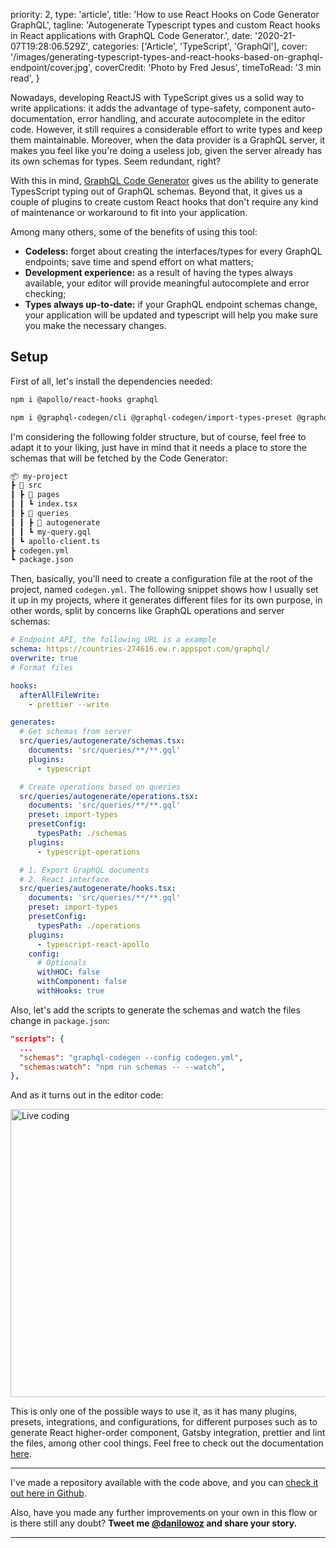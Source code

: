   priority: 2,
  type: 'article',
  title: 'How to use React Hooks on Code Generator GraphQL',
  tagline:
    'Autogenerate Typescript types and custom React hooks in React applications with GraphQL Code Generator.',
  date: '2020-21-07T19:28:06.529Z',
  categories: ['Article', 'TypeScript', 'GraphQl'],
  cover:
    '/images/generating-typescript-types-and-react-hooks-based-on-graphql-endpoint/cover.jpg',
  coverCredit: 'Photo by Fred Jesus',
  timeToRead: '3 min read',
}

Nowadays, developing ReactJS with TypeScript gives us a solid way to write applications: it adds the advantage of type-safety, component auto-documentation, error handling, and accurate autocomplete in the editor code. However, it still requires a considerable effort to write types and keep them maintainable. Moreover, when the data provider is a GraphQL server, it makes you feel like you're doing a useless job, given the server already has its own schemas for types. Seem redundant, right?

With this in mind, [GraphQL Code Generator](https://graphql-code-generator.com/) gives us the ability to generate TypesScript typing out of GraphQL schemas. Beyond that, it gives us a couple of plugins to create custom React hooks that don't require any kind of maintenance or workaround to fit into your application.

Among many others, some of the benefits of using this tool:

- **Codeless:** forget about creating the interfaces/types for every GraphQL endpoints; save time and spend effort on what matters;
- **Development experience:** as a result of having the types always available, your editor will provide meaningful autocomplete and error checking;
- **Types always up-to-date:** if your GraphQL endpoint schemas change, your application will be updated and typescript will help you make sure you make the necessary changes.

## Setup

First of all, let's install the dependencies needed:

```sh
npm i @apollo/react-hooks graphql
```

```sh
npm i @graphql-codegen/cli @graphql-codegen/import-types-preset @graphql-codegen/typescript @graphql-codegen/typescript-operations @graphql-codegen/typescript-react-apollo --save-dev
```

I'm considering the following folder structure, but of course, feel free to adapt it to your liking, just have in mind that it needs a place to store the schemas that will be fetched by the Code Generator:

```md
📦 my-project
┣ 📂 src
┃ ┣ 📂 pages
┃ ┃ ┗ index.tsx
┃ ┣ 📂 queries
┃ ┃ ┣ 📂 autogenerate
┃ ┃ ┗ my-query.gql
┃ ┗ apollo-client.ts
┣ codegen.yml
┗ package.json
```

Then, basically, you'll need to create a configuration file at the root of the project, named `codegen.yml`. The following snippet shows how I usually set it up in my projects, where it generates different files for its own purpose, in other words, split by concerns like GraphQL operations and server schemas:

```yaml
# Endpoint API, the following URL is a example
schema: https://countries-274616.ew.r.appspot.com/graphql/
overwrite: true
# Format files

hooks:
  afterAllFileWrite:
    - prettier --write

generates:
  # Get schemas from server
  src/queries/autogenerate/schemas.tsx:
    documents: 'src/queries/**/**.gql'
    plugins:
      - typescript

  # Create operations based on queries
  src/queries/autogenerate/operations.tsx:
    documents: 'src/queries/**/**.gql'
    preset: import-types
    presetConfig:
      typesPath: ./schemas
    plugins:
      - typescript-operations

  # 1. Export GraphQL documents
  # 2. React interface
  src/queries/autogenerate/hooks.tsx:
    documents: 'src/queries/**/**.gql'
    preset: import-types
    presetConfig:
      typesPath: ./operations
    plugins:
      - typescript-react-apollo
    config:
      # Optionals
      withHOC: false
      withComponent: false
      withHooks: true
```

Also, let's add the scripts to generate the schemas and watch the files change in `package.json`:

```json
"scripts": {
  ...
  "schemas": "graphql-codegen --config codegen.yml",
  "schemas:watch": "npm run schemas -- --watch",
},
```

And as it turns out in the editor code:

<img
  src="/images/generating-typescript-types-and-react-hooks-based-on-graphql-endpoint/live-coding.gif"
  alt="Live coding"
  width="800"
  height="461"
/>

This is only one of the possible ways to use it, as it has many plugins, presets, integrations, and configurations, for different purposes such as to generate React higher-order component, Gatsby integration, prettier and lint the files, among other cool things. Feel free to check out the documentation [here](https://graphql-code-generator.com/).

---

I've made a repository available with the code above, and you can [check it out here in Github](https://github.com/danilowoz/ts-gql-jsx).

Also, have you made any further improvements on your own in this flow or is there still any doubt? **Tweet me [@danilowoz](https://twitter.com/danilowoz) and share your story.**

---
